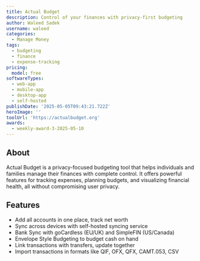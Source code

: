 ```yaml
---
title: Actual Budget
description: Control of your finances with privacy-first budgeting
author: Waleed Sadek
username: waleed
categories:
  - Manage Money
tags:
  - budgeting
  - finance
  - expense-tracking
pricing:
  model: free
softwareTypes:
  - web-app
  - mobile-app
  - desktop-app
  - self-hosted
publishDate: '2025-05-05T09:43:21.722Z'
heroImage: ''
toolUrl: 'https://actualbudget.org'
awards:
  - weekly-award-3-2025-05-10
---
```

## About
Actual Budget is a privacy-focused budgeting tool that helps individuals and families manage their finances with complete control. It offers powerful features for tracking expenses, planning budgets, and visualizing financial health, all without compromising user privacy.

## Features
- Add all accounts in one place, track net worth
- Sync across devices with self-hosted syncing service
- Bank Sync with goCardless (EU/UK) and SimpleFIN (US/Canada)
- Envelope Style Budgeting to budget cash on hand
- Link transactions with transfers, update together
- Import transactions in formats like QIF, OFX, QFX, CAMT.053, CSV
